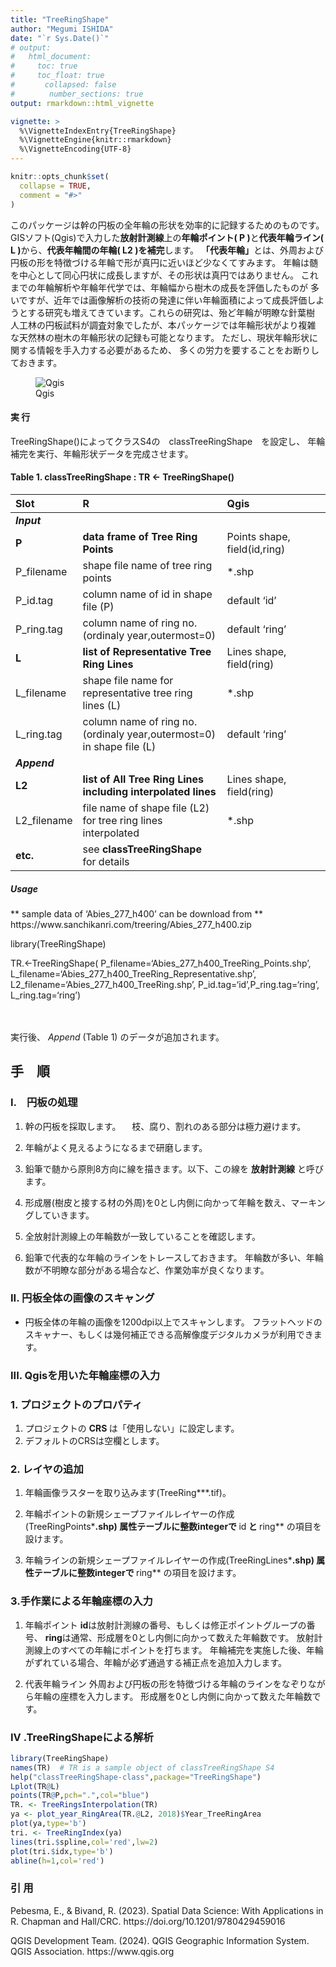 ```yaml
---
title: "TreeRingShape"
author: "Megumi ISHIDA"
date: "`r Sys.Date()`"
# output: 
#   html_document:
#     toc: true
#     toc_float: true
#     　collapsed: false
#     　 number_sections: true
output: rmarkdown::html_vignette

vignette: >
  %\VignetteIndexEntry{TreeRingShape}
  %\VignetteEngine{knitr::rmarkdown}
  %\VignetteEncoding{UTF-8}
---
```


```r
knitr::opts_chunk$set(
  collapse = TRUE,
  comment = "#>"
)
```



このパッケージは幹の円板の全年輪の形状を効率的に記録するためのものです。
GISソフト(Qgis)で入力した**放射計測線**上の**年輪ポイント( P )**と**代表年輪ライン( L )**から、**代表年輪間の年輪( L2 )を補完**します。
**「代表年輪」**とは、外周および円板の形を特徴づける年輪で形が真円に近いほど少なくてすみます。
年輪は髄を中心として同心円状に成長しますが、その形状は真円ではありません。
これまでの年輪解析や年輪年代学では、年輪幅から樹木の成長を評価したものが
多いですが、近年では画像解析の技術の発達に伴い年輪面積によって成長評価しよ
うとする研究も増えてきています。これらの研究は、殆ど年輪が明瞭な針葉樹
人工林の円板試料が調査対象でしたが、本パッケージでは年輪形状がより複雑
な天然林の樹木の年輪形状の記録も可能となります。
ただし、現状年輪形状に関する情報を手入力する必要があるため、
多くの労力を要することをお断りしておきます。

![Qgis](Qgis2R.jpg)


#### 実   行

TreeRingShape()によってクラスS4の　classTreeRingShape　を設定し、
年輪補完を実行、年輪形状データを完成させます。

#### Table 1. classTreeRingShape : TR <- TreeRingShape()
| Slot  |  R | Qgis |                                                         
|:----------|:--------------------------------------|:---------------------------- | 
| ***Input*** | 
|**P**| **data frame of Tree Ring Points**|Points shape, field(id,ring)  |
|P_filename |shape file name of tree ring points | *.shp |
|P_id.tag   |column name of id in shape file (P)| default  'id'|
|P_ring.tag	|column name of ring no.(ordinaly year,outermost=0)|default  'ring'|
|**L**| **list of Representative Tree Ring Lines**|Lines shape, field(ring)|
|L_filename |shape file name for representative tree ring lines (L) |*.shp |   
|L_ring.tag |column name of ring no.(ordinaly year,outermost=0) in shape file (L)| default  'ring'|
|***Append***| 
|**L2**| **list of All Tree Ring Lines including interpolated lines**|Lines shape, field(ring) |
|L2_filename|file name of shape file (L2) for tree ring lines interpolated  |*.shp | 
| **etc.** |see **classTreeRingShape** for details|


##### Usage

** sample data of 'Abies_277_h400' can be download from **
 https://www.sanchikanri.com/treering/Abies_277_h400.zip
 
library(TreeRingShape)

TR.<-TreeRingShape(
P_filename='Abies_277_h400_TreeRing_Points.shp',
L_filename='Abies_277_h400_TreeRing_Representative.shp',
L2_filename='Abies_277_h400_TreeRing.shp',
P_id.tag='id',P_ring.tag='ring',
L_ring.tag='ring')

<br><br>
実行後、 *Append* (Table 1) のデータが追加されます。


## 手　順
### I.　円板の処理
1. 幹の円板を採取します。
　枝、腐り、割れのある部分は極力避けます。

1. 年輪がよく見えるようになるまで研磨します。

1. 鉛筆で髄から原則8方向に線を描きます。以下、この線を **放射計測線** と呼びます。  

1. 形成層(樹皮と接する材の外周)を0とし内側に向かって年輪を数え、マーキングしていきます。

1. 全放射計測線上の年輪数が一致していることを確認します。

1. 鉛筆で代表的な年輪のラインをトレースしておきます。
    年輪数が多い、年輪数が不明瞭な部分がある場合など、作業効率が良くなります。

### II. 円板全体の画像のスキャング
* 円板全体の年輪の画像を1200dpi以上でスキャンします。
  フラットヘッドのスキャナー、もしくは幾何補正できる高解像度デジタルカメラが利用できます。  

### III. Qgisを用いた年輪座標の入力

### 1. プロジェクトのプロパティ
1. プロジェクトの **CRS ** は「使用しない」に設定します。
1. デフォルトのCRSは空欄とします。

### 2. レイヤの追加
1. 年輪画像ラスターを取り込みます(TreeRing***.tif)。
1. 年輪ポイントの新規シェープファイルレイヤーの作成(TreeRingPoints***.shp)
    属性テーブルに整数integerで **id** と **ring** の項目を設けます。

1. 年輪ラインの新規シェープファイルレイヤーの作成(TreeRingLines***.shp)
   属性テーブルに整数integerで **ring** の項目を設けます。
   
### 3.手作業による年輪座標の入力
1. 年輪ポイント
    **id**は放射計測線の番号、もしくは修正ポイントグループの番号、
    **ring**は通常、形成層を0とし内側に向かって数えた年輪数です。
    放射計測線上のすべての年輪にポイントを打ちます。
    年輪補完を実施した後、年輪がずれている場合、年輪が必ず通過する補正点を追加入力します。

1. 代表年輪ライン
外周および円板の形を特徴づける年輪のラインをなぞりながら年輪の座標を入力します。
形成層を0とし内側に向かって数えた年輪数です。

### IV .TreeRingShapeによる解析

 ```r
library(TreeRingShape)
names(TR)  # TR is a sample object of classTreeRingShape S4
help("classTreeRingShape-class",package="TreeRingShape")
 Lplot(TR@L)
 points(TR@P,pch=".",col="blue")
TR. <- TreeRingsInterpolation(TR)
ya <- plot_year_RingArea(TR.@L2, 2018)$Year_TreeRingArea
plot(ya,type='b')
tri. <- TreeRingIndex(ya)
lines(tri.$spline,col='red',lw=2)
plot(tri.$idx,type='b')
abline(h=1,col='red')
```

<!-- ```{r setup} -->
<!-- library(TreeRingShape) -->
<!-- names(TR)  # TR is a sample object of classTreeRingShape S4 -->
<!-- help("classTreeRingShape-class",package="TreeRingShape") -->
<!--  Lplot(TR@L) -->
<!--  points(TR@P,pch=".",col="blue") -->
<!-- TR. <- TreeRingsInterpolation(TR) -->
<!-- ya <- plot_year_RingArea(TR.@L2, 2018)$Year_TreeRingArea -->
<!-- plot(ya,type='b') -->
<!-- tri. <- TreeRingIndex(ya) -->
<!-- lines(tri.$spline,col='red',lw=2) -->
<!-- plot(tri.$idx,type='b') -->
<!-- abline(h=1,col='red') -->
<!-- ``` -->


### 引 用

Pebesma, E., & Bivand, R. (2023). Spatial Data Science: With Applications in R. Chapman and Hall/CRC.
  https://doi.org/10.1201/9780429459016    
  
QGIS Development Team. (2024). QGIS Geographic Information System. QGIS Association. https://www.qgis.org







